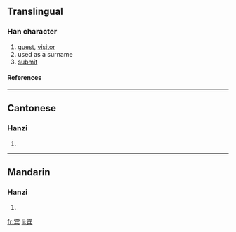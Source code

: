 {{see|賓}}

==Translingual==
===Han character===
{{Han char|rn=40|rad=宀|as=07|sn=10|four=|canj=十人一金 (JOMC)}}
# [[guest]], [[visitor]]
# used as a surname
# [[submit]]
====References====
{{Han ref|kx=0287.101|hdz=20933.070|uh=5BBE|ud=23486}}

----
==Cantonese==
===Hanzi===
{{yue-hanzi|jyut=|y=ban1}}
# {{defn|Cantonese}}

----
==Mandarin==
===Hanzi===
{{cmn-hanzi|tra=賓|pin=[[bīn]] ([[bin1]])|wg=pin<sup>1</sup>}}
# {{defn|Mandarin}}

[[fr:宾]]
[[li:宾]]